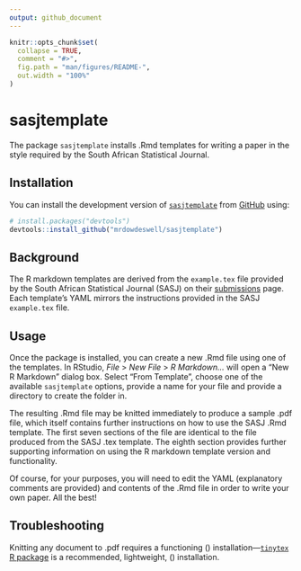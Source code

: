 ```yaml
---
output: github_document
---
```


<!-- README.md is generated from README.Rmd. Please edit that file. To render README.md use `devtools::build_readme()` -->

```r
knitr::opts_chunk$set(
  collapse = TRUE,
  comment = "#>",
  fig.path = "man/figures/README-",
  out.width = "100%"
)
```

# sasjtemplate

<!-- badges: start -->
<!-- badges: end -->

The package `sasjtemplate` installs .Rmd templates for writing a paper in the style required by the South African Statistical Journal.

## Installation

You can install the development version of [`sasjtemplate`](https://github.com/mrdowdeswell/sasjtemplate) from [GitHub](https://github.com/) using:

``` r
# install.packages("devtools")
devtools::install_github("mrdowdeswell/sasjtemplate")
```

## Background

The R markdown templates are derived from the `example.tex` file provided by the South African Statistical Journal (SASJ) on their [submissions](https://www.journals.ac.za/index.php/sasj/about/submissions) page. Each template's YAML mirrors the instructions provided in the SASJ `example.tex` file.

## Usage

Once the package is installed, you can create a new .Rmd file using one of the templates. In RStudio, _File_ > _New File_ > _R Markdown..._ will open a "New R Markdown" dialog box. Select "From Template", choose one of the available `sasjtemplate` options, provide a name for your file and provide a directory to create the folder in.

The resulting .Rmd file may be knitted immediately to produce a sample .pdf file, which itself contains further instructions on how to use the SASJ .Rmd template. The first seven sections of the file are identical to the file produced from the SASJ .tex template. The eighth section provides further supporting information on using the R markdown template version and functionality.

Of course, for your purposes, you will need to edit the YAML (explanatory comments are provided) and contents of the .Rmd file in order to write your own paper. All the best!

## Troubleshooting

Knitting any document to .pdf requires a functioning \(\LaTeX\) installation---[`tinytex` R package](https://yihui.org/tinytex/) is a recommended, lightweight, \(\LaTeX\) installation.
